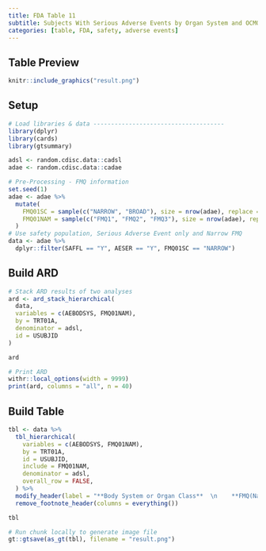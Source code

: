 ```yaml
---
title: FDA Table 11
subtitle: Subjects With Serious Adverse Events by Organ System and OCMQ (Narrow), Safety Population, Pooled Analysis (or Trial X) 
categories: [table, FDA, safety, adverse events]
---
```


::: panel-tabset
## Table Preview

```r
knitr::include_graphics("result.png")
```

## Setup

```r
# Load libraries & data -------------------------------------
library(dplyr)
library(cards)
library(gtsummary)

adsl <- random.cdisc.data::cadsl
adae <- random.cdisc.data::cadae

# Pre-Processing - FMQ information
set.seed(1)
adae <- adae %>%
  mutate(
    FMQ01SC = sample(c("NARROW", "BROAD"), size = nrow(adae), replace = TRUE),
    FMQ01NAM = sample(c("FMQ1", "FMQ2", "FMQ3"), size = nrow(adae), replace = TRUE)
  )
# Use safety population, Serious Adverse Event only and Narrow FMQ
data <- adae %>%
  dplyr::filter(SAFFL == "Y", AESER == "Y", FMQ01SC == "NARROW")
```

## Build ARD

```r
# Stack ARD results of two analyses
ard <- ard_stack_hierarchical(
  data,
  variables = c(AEBODSYS, FMQ01NAM),
  by = TRT01A,
  denominator = adsl,
  id = USUBJID
)

ard
```

```r
# Print ARD
withr::local_options(width = 9999)
print(ard, columns = "all", n = 40)
```

## Build Table

```r
tbl <- data %>%
  tbl_hierarchical(
    variables = c(AEBODSYS, FMQ01NAM),
    by = TRT01A,
    id = USUBJID,
    include = FMQ01NAM,
    denominator = adsl,
    overall_row = FALSE,
  ) %>%
  modify_header(label = "**Body System or Organ Class**  \n    **FMQ(Narrow)**") %>%
  remove_footnote_header(columns = everything())

tbl
```

```r
# Run chunk locally to generate image file
gt::gtsave(as_gt(tbl), filename = "result.png")
```

```r
```
:::
